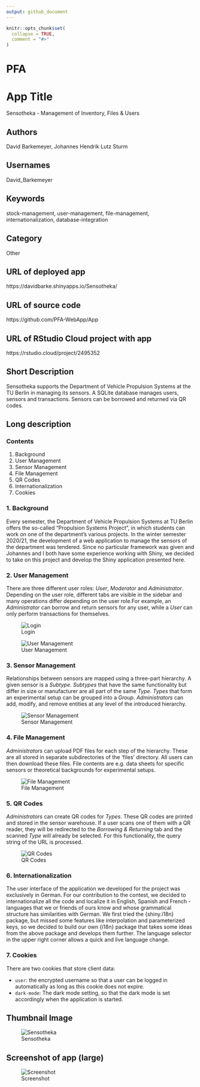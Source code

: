 ```yaml
---
output: github_document
---
```


<!-- README.md is generated from README.Rmd. Please edit that file -->

```r
knitr::opts_chunk$set(
  collapse = TRUE,
  comment = "#>"
)
```

# PFA

<!-- badges: start -->
<!-- badges: end -->

# App Title

Sensotheka - Management of Inventory, Files & Users

## Authors

David Barkemeyer, Johannes Hendrik Lutz Sturm

## Usernames

David_Barkemeyer

## Keywords

stock-management, user-management, file-management, internationalization, database-integration

## Category

Other

## URL of deployed app

https://davidbarke.shinyapps.io/Sensotheka/

## URL of source code

https://github.com/PFA-WebApp/App

## URL of RStudio Cloud project with app

https://rstudio.cloud/project/2495352

## Short Description

Sensotheka supports the Department of Vehicle Propulsion Systems at the TU Berlin in managing its sensors. A SQLite database manages users, sensors and transactions. Sensors can be borrowed and returned via QR codes.

## Long description

### Contents

1. Background
1. User Management
1. Sensor Management
1. File Management
1. QR Codes
1. Internationalization
1. Cookies

### 1. Background

Every semester, the Department of Vehicle Propulsion Systems at TU Berlin offers the so-called "Propulsion Systems Project", in which students can work on one of the department's various projects. In the winter semester 2020/21, the development of a web application to manage the sensors of the department was tendered. Since no particular framework was given and Johannes and I both have some experience working with Shiny, we decided to take on this project and develop the Shiny application presented here.
 
### 2. User Management

There are three different user roles: *User*, *Moderator* and *Administrator*. Depending on the user role, different tabs are visible in the sidebar and many operations differ depending on the user role.For example, an *Administrator* can borrow and return sensors for any user, while a *User* can only perform transactions for themselves. 

![Login](./img/SC1_HD.png)

![User Management](./img/SC3_HD.png)
 
### 3. Sensor Management

Relationships between sensors are mapped using a three-part hierarchy. A given sensor is a *Subtype*. *Subtypes* that have the same functionality but differ in size or manufacturer are all part of the same *Type*. *Types* that form an experimental setup can be grouped into a *Group*. *Administrators* can add, modify, and remove entities at any level of the introduced hierarchy.

![Sensor Management](./img/SC2_HD.png)

### 4. File Management

*Administrators* can upload PDF files for each step of the hierarchy. These are all stored in separate subdirectories of the 'files' directory. All users can then download these files. File contents are e.g. data sheets for specific sensors or theoretical backgrounds for experimental setups.

![File Management](./img/SC5_HD.png)

### 5. QR Codes

*Administrators* can create QR codes for *Types*. These QR codes are printed and stored in the sensor warehouse. If a user scans one of them with a QR reader, they will be redirected to the *Borrowing & Returning* tab and the scanned *Type* will already be selected. For this functionality, the query string of the URL is processed.

![QR Codes](./img/SC4_HD.png)

### 6. Internationalization

The user interface of the application we developed for the project was exclusively in German. For our contribution to the contest, we decided to internationalize all the code and localize it in English, Spanish and French - languages that we or friends of ours know and whose grammatical structure has similarities with German. We first tried the {shiny.i18n} package, but missed some features like interpolation and parameterized keys, so we decided to build our own {i18n} package that takes some ideas from the above package and develops them further. The language selector in the upper right corner allows a quick and live language change.

### 7. Cookies

There are two cookies that store client data:

* `user`: the encrypted username so that a user can be logged in automatically as long as this cookie does not expire.
* `dark-mode`: The dark mode setting, so that the dark mode is set accordingly when the application is started.

## Thumbnail Image

![Sensotheka](./img/Sensotheka_Hex_downscaled.png)

## Screenshot of app (large)

![Screenshot](./img/SC4.png)
